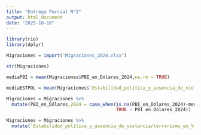 ---
title: "Entrega Parcial N°2"
output: html_document
date: "2025-10-18"
---

```{r}
library(rio)
library(dplyr)
```

```{r}
Migraciones = import("Migraciones_2024.xlsx")
```

```{r}
str(Migraciones)
```


```{r}
mediaPBI = mean(Migraciones$PBI_en_Dólares_2024,na.rm = TRUE)
```

```{r}
mediaESTPOL = mean(Migraciones$`Estabilidad_política_y_ausencia_de_violencia/terrorismo_en_%_2023`, na.rm = TRUE)
```


```{r}
Migraciones = Migraciones %>%
  mutate(PBI_en_Dólares_2024 = case_when(is.na(PBI_en_Dólares_2024)~mediaPBI,
                                         TRUE ~ PBI_en_Dólares_2024))
```

```{r}
Migraciones = Migraciones %>%
  mutate(`Estabilidad_política_y_ausencia_de_violencia/terrorismo_en_%_2023` = case_when(is.na(`Estabilidad_política_y_ausencia_de_violencia/terrorismo_en_%_2023`)~mediaESTPOL,
                                                                                         TRUE ~ `Estabilidad_política_y_ausencia_de_violencia/terrorismo_en_%_2023`))
```




